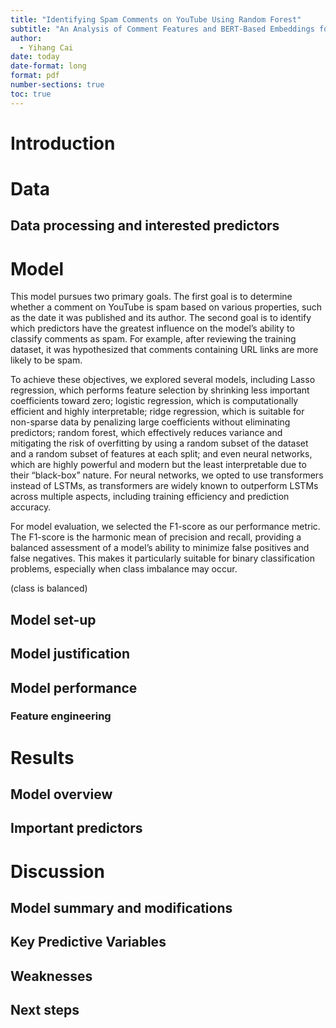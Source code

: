 ```yaml
---
title: "Identifying Spam Comments on YouTube Using Random Forest"
subtitle: "An Analysis of Comment Features and BERT-Based Embeddings for Spam Detection"
author: 
  - Yihang Cai
date: today
date-format: long
format: pdf
number-sections: true
toc: true
---
```


# Introduction

# Data {#sec-data}


## Data processing and interested predictors


# Model {#sec-model}

This model pursues two primary goals. The first goal is to determine whether a comment on YouTube is spam based on various properties, such as the date it was published and its author. The second goal is to identify which predictors have the greatest influence on the model's ability to classify comments as spam. For example, after reviewing the training dataset, it was hypothesized that comments containing URL links are more likely to be spam.

To achieve these objectives, we explored several models, including Lasso regression, which performs feature selection by shrinking less important coefficients toward zero; logistic regression, which is computationally efficient and highly interpretable; ridge regression, which is suitable for non-sparse data by penalizing large coefficients without eliminating predictors; random forest, which effectively reduces variance and mitigating the risk of overfitting by using a random subset of the dataset and a random subset of features at each split; and even neural networks, which are highly powerful and modern but the least interpretable due to their "black-box" nature. For neural networks, we opted to use transformers instead of LSTMs, as transformers are widely known to outperform LSTMs across multiple aspects, including training efficiency and prediction accuracy.

For model evaluation, we selected the F1-score as our performance metric. The F1-score is the harmonic mean of precision and recall, providing a balanced assessment of a model’s ability to minimize false positives and false negatives. This makes it particularly suitable for binary classification problems, especially when class imbalance may occur.

(class is balanced)

## Model set-up


## Model justification

## Model performance

### Feature engineering

# Results {#sec-results}

## Model overview

## Important predictors

# Discussion {#sec-discussion}

## Model summary and modifications


## Key Predictive Variables

## Weaknesses


## Next steps

